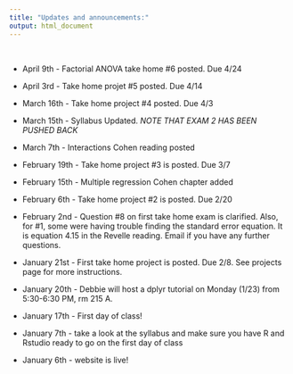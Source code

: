 ```yaml
---
title: "Updates and announcements:"
output: html_document
---
```

  <br>
  
- April 9th - Factorial ANOVA take home #6 posted. Due 4/24

- April 3rd - Take home projet #5 posted. Due 4/14  

- March 16th - Take home project #4 posted. Due 4/3 
  
- March 15th - Syllabus Updated. *NOTE THAT EXAM 2 HAS BEEN PUSHED BACK*

- March 7th - Interactions Cohen reading posted
  
- February 19th - Take home project #3 is posted. Due 3/7

- February 15th - Multiple regression Cohen chapter added  

- February 6th - Take home project #2 is posted. Due 2/20

- February 2nd - Question #8 on first take home exam is clarified. Also, for #1, some were having trouble finding the standard error equation. It is equation 4.15 in the Revelle reading. Email if you have any further questions. 

- January 21st - First take home project is posted. Due 2/8. See projects page for more instructions. 

- January 20th - Debbie will host a dplyr tutorial on Monday (1/23) from 5:30-6:30 PM, rm 215 A.

- January 17th - First day of class!     
    
- January 7th - take a look at the syllabus and make sure you have R and Rstudio ready to go on the first day of class 

- January 6th - website is live! 

